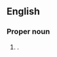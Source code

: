 ==English==
{{wikipedia}}

===Proper noun===
{{en-proper noun|head=[[southeast|Southeast]] [[Sulawesi]]}}

# {{place|en|province|c/Indonesia}}.